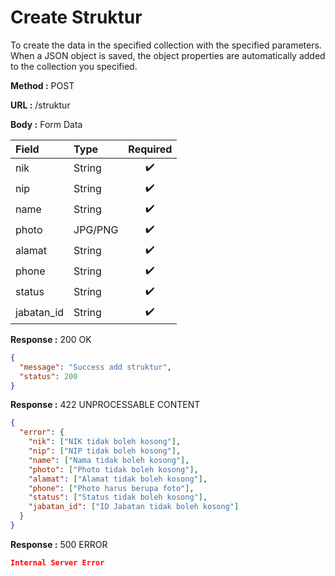 
# Create Struktur

To create the data in the specified collection with the specified parameters.
When a JSON object is saved, the object properties are automatically added to the collection you specified.

**Method :** <Badge variant="success">POST</Badge>

**URL :** <Badge variant="dark">/struktur</Badge>

**Body :** <Badge variant="purple">Form Data</Badge>

| Field      | Type     | Required |
| :--------- | :------- | :------: |
| nik        | String   |    ✔️    |
| nip        | String   |    ✔️    |
| name       | String   |    ✔️    |
| photo      | JPG/PNG  |    ✔️    |
| alamat     | String   |    ✔️    |
| phone      | String   |    ✔️    |
| status     | String   |    ✔️    |
| jabatan_id | String   |    ✔️    |

**Response :** <BadgeOutline variant="success">200 OK</BadgeOutline>

```json
{
  "message": "Success add struktur",
  "status": 200
}
```

**Response :** <BadgeOutline variant="info">422 UNPROCESSABLE CONTENT</BadgeOutline>

```json
{
  "error": {
    "nik": ["NIK tidak boleh kosong"],
    "nip": ["NIP tidak boleh kosong"],
    "name": ["Nama tidak boleh kosong"],
    "photo": ["Photo tidak boleh kosong"],
    "alamat": ["Alamat tidak boleh kosong"],
    "phone": ["Photo harus berupa foto"],
    "status": ["Status tidak boleh kosong"],
    "jabatan_id": ["ID Jabatan tidak boleh kosong"]
  }
}
```

**Response :** <BadgeOutline variant="danger">500 ERROR</BadgeOutline>

```json
Internal Server Error
```
